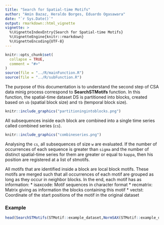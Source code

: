 ```yaml
---
title: "Search for Spatial-time Motifs"
author: "Amin Bazaz, Heraldo Borges, Eduardo Ogasawara"
date: "`r Sys.Date()`"
output: rmarkdown::html_vignette
vignette: >
  %\VignetteIndexEntry{Search for Spatial-time Motifs}
  %\VignetteEngine{knitr::rmarkdown}
  %\VignetteEncoding{UTF-8}
---
```


```r
knitr::opts_chunk$set(
  collapse = TRUE,
  comment = "#>"
)
source(file = "../R/mainFunction.R")
source(file = "../R/subFunction.R")
```

The purpose of this documentation is to understand the second step of CSA data minig process correspond to **SearchSTMotifs** function. In this function, the spatial-time dataset DS is partitioned into blocks, created based on `sb` (spatial block size) and `tb` (temporal block size).   


```r
knitr::include_graphics("partitioningintoblocks.png")
```  


All subsequences inside each block are combined into a single time series called combined series (`cs`).  


```r
knitr::include_graphics("combineseries.png")
```  


Analysing the `cs`, all subsequences of size `w` are evaluated. If the number of occurrences of each sequence is greater than `sigma` and the number of distinct spatial-time series for them are greater or equal to `kappa`, then his position are registered at a list of stmotifs. 

All motifs that are identified inside a block are local block motifs. These motifs are merged such that all occurrences of each motif are grouped as long as they occur in neighbor blocks. In the end, each motif has as information:
* isaxcode: Motif sequences in character format
* recmatrix: Matrix giving as information the blocks containing this motif
* vectst: Coordinate of the start positions of the motif in the original dataset


### Example 

```r
head(SearchSTMotifs(STMotif::example_dataset,NormSAX(STMotif::example_dataset,7),3,7,10,10,3,10))
```

